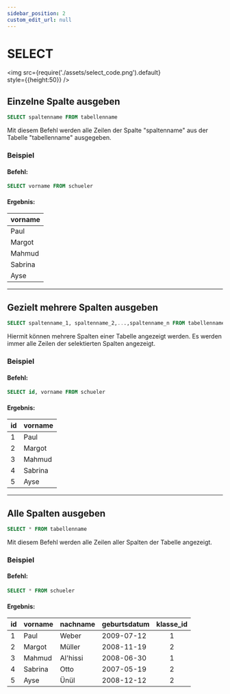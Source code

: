 ```yaml
---
sidebar_position: 2
custom_edit_url: null
---
```

# SELECT






<img
  src={require('./assets/select_code.png').default}  
  style={{height:50}}
/>


## Einzelne Spalte ausgeben

```sql
SELECT spaltenname FROM tabellenname
```

Mit diesem Befehl werden alle Zeilen der Spalte "spaltenname" aus der Tabelle "tabellenname" ausgegeben.

### Beispiel

#### Befehl:


```sql
SELECT vorname FROM schueler
```
<EditorLink link="https://editor.sqlverine.org/?db=Grundschule.db&maxElementNr=7&code=%3Cspan%20class%3D%22codeline%22%3E%3Cspan%20class%3D%22codeElement_0%20btnSelect%20synSQL%20sqlSelect%20start%20parent%20sqlIdentifier%20inputFields%20%22%20data-sql-element%3D%22SELECT%22%3ESELECT%3Cspan%20class%3D%22codeElement_1%20leerzeichen%22%20data-goto-element%3D%22parent%22%3E%26nbsp%3B%3C/span%3E%3Cspan%20class%3D%22codeElement_2%20selColumn%20synColumns%20schueler%20inputField%20sqlIdentifier%20root%22%20data-sql-element%3D%22SELECT_SELECT%22%20data-next-element%3D%226%22%20data-element-group%3D%22undefined%22%3Evorname%3C/span%3E%3Cspan%20class%3D%22codeElement_3%20leerzeichen%22%20data-goto-element%3D%22parent%22%3E%26nbsp%3B%3C/span%3E%3Cspan%20class%3D%22codeElement_4%22%20data-goto-element%3D%220%22%3EFROM%3C/span%3E%3Cspan%20class%3D%22codeElement_5%20leerzeichen%22%20data-goto-element%3D%22parent%22%3E%26nbsp%3B%3C/span%3E%3Cspan%20class%3D%22codeElement_6%20selTable%20synTables%20inputField%20sqlIdentifier%20root%22%20data-sql-element%3D%22SELECT_FROM%22%20data-next-element%3D%222%22%20data-element-group%3D%22undefined%22%3Eschueler%3C/span%3E%3C/span%3E%3C/span%3E"></EditorLink>

#### Ergebnis:

| vorname   | 
| --------  | 
| Paul      |
| Margot    |
| Mahmud    |
| Sabrina   |
| Ayse      |



---

## Gezielt mehrere Spalten ausgeben

```sql
SELECT spaltenname_1, spaltenname_2,...,spaltenname_n FROM tabellenname
```
Hiermit können mehrere Spalten einer Tabelle angezeigt werden. Es werden immer alle Zeilen der selektierten Spalten angezeigt.

### Beispiel

#### Befehl:


```sql
SELECT id, vorname FROM schueler
```
<EditorLink link="https://editor.sqlverine.org/?db=Grundschule.db&maxElementNr=9&code=%3Cspan%20class%3D%22codeline%22%3E%3Cspan%20class%3D%22codeElement_0%20btnSelect%20synSQL%20sqlSelect%20start%20parent%20sqlIdentifier%20inputFields%20%22%20data-sql-element%3D%22SELECT%22%3ESELECT%3Cspan%20class%3D%22codeElement_1%20leerzeichen%22%20data-goto-element%3D%22parent%22%3E%26nbsp%3B%3C/span%3E%3Cspan%20class%3D%22codeElement_2%20selColumn%20synColumns%20schueler%20inputField%20sqlIdentifier%20root%22%20data-sql-element%3D%22SELECT_SELECT%22%20data-next-element%3D%226%22%20data-element-group%3D%22undefined%22%3Eid%3C/span%3E%3Cspan%20class%3D%22codeElement_7%20leerzeichen%22%20data-goto-element%3D%22parent%22%3E%2C%20%3C/span%3E%3Cspan%20class%3D%22codeElement_8%20selColumn%20synColumns%20schueler%20inputField%20sqlIdentifier%20extended%22%20data-sql-element%3D%22SELECT_SELECT%22%20data-next-element%3D%22undefined%22%20data-element-group%3D%22undefined%22%3Evorname%3C/span%3E%3Cspan%20class%3D%22codeElement_3%20leerzeichen%22%20data-goto-element%3D%22parent%22%3E%26nbsp%3B%3C/span%3E%3Cspan%20class%3D%22codeElement_4%22%20data-goto-element%3D%220%22%3EFROM%3C/span%3E%3Cspan%20class%3D%22codeElement_5%20leerzeichen%22%20data-goto-element%3D%22parent%22%3E%26nbsp%3B%3C/span%3E%3Cspan%20class%3D%22codeElement_6%20selTable%20synTables%20inputField%20sqlIdentifier%20root%22%20data-sql-element%3D%22SELECT_FROM%22%20data-next-element%3D%222%22%20data-element-group%3D%22undefined%22%3Eschueler%3C/span%3E%3C/span%3E%3C/span%3E" />

#### Ergebnis:

|id| vorname  | 
| --|-------- | 
|1| Paul     |
|2| Margot   |
|3| Mahmud    |
|4| Sabrina   |
|5| Ayse      |



---


## Alle Spalten ausgeben

```sql
SELECT * FROM tabellenname
```
Mit diesem Befehl werden alle Zeilen aller Spalten der Tabelle angezeigt.

### Beispiel

#### Befehl:


```sql
SELECT * FROM schueler
```
<EditorLink link="https://editor.sqlverine.org/?db=Grundschule.db&maxElementNr=7&code=%3Cspan%20class%3D%22codeline%22%3E%3Cspan%20class%3D%22codeElement_0%20btnSelect%20synSQL%20sqlSelect%20start%20parent%20sqlIdentifier%20inputFields%20%22%20data-sql-element%3D%22SELECT%22%3ESELECT%3Cspan%20class%3D%22codeElement_1%20leerzeichen%22%20data-goto-element%3D%22parent%22%3E%26nbsp%3B%3C/span%3E%3Cspan%20class%3D%22codeElement_2%20selColumn%20synColumns%20schueler%20inputField%20sqlIdentifier%20root%22%20data-sql-element%3D%22SELECT_SELECT%22%20data-next-element%3D%226%22%20data-element-group%3D%22undefined%22%3E*%3C/span%3E%3Cspan%20class%3D%22codeElement_3%20leerzeichen%22%20data-goto-element%3D%22parent%22%3E%26nbsp%3B%3C/span%3E%3Cspan%20class%3D%22codeElement_4%22%20data-goto-element%3D%220%22%3EFROM%3C/span%3E%3Cspan%20class%3D%22codeElement_5%20leerzeichen%22%20data-goto-element%3D%22parent%22%3E%26nbsp%3B%3C/span%3E%3Cspan%20class%3D%22codeElement_6%20selTable%20synTables%20inputField%20sqlIdentifier%20root%22%20data-sql-element%3D%22SELECT_FROM%22%20data-next-element%3D%222%22%20data-element-group%3D%22undefined%22%3Eschueler%3C/span%3E%3C/span%3E%3C/span%3E" />

#### Ergebnis:

|id| vorname   | nachname | geburtsdatum | klasse_id | 
|--|--------   | -------- | ------------ | :-------: |
|1 | Paul      | Weber    | 2009-07-12   |     1     |
|2 | Margot    | Müller   | 2008-11-19   |     2     |
|3 | Mahmud    | Al'hissi | 2008-06-30   |     1     |
|4 | Sabrina   |  Otto    | 2007-05-19   |     2     |
|5 | Ayse      | Ünül     | 2008-12-12   |     2     |
